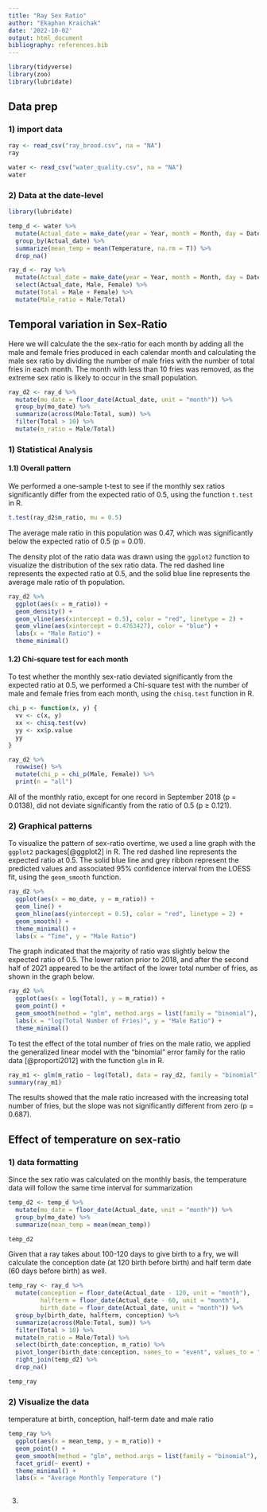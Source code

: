 ```yaml
---
title: "Ray Sex Ratio"
author: "Ekaphan Kraichak"
date: '2022-10-02'
output: html_document
bibliography: references.bib
---
```


```r
library(tidyverse)
library(zoo)
library(lubridate)
```

## Data prep

### 1) import data

```r
ray <- read_csv("ray_brood.csv", na = "NA")
ray

water <- read_csv("water_quality.csv", na = "NA")
water
```

### 2) Data at the date-level

```r
library(lubridate)

temp_d <- water %>% 
  mutate(Actual_date = make_date(year = Year, month = Month, day = Date)) %>% 
  group_by(Actual_date) %>% 
  summarize(mean_temp = mean(Temperature, na.rm = T)) %>% 
  drop_na()

ray_d <- ray %>% 
  mutate(Actual_date = make_date(year = Year, month = Month, day = Date)) %>% 
  select(Actual_date, Male, Female) %>% 
  mutate(Total = Male + Female) %>% 
  mutate(Male_ratio = Male/Total)
```

## Temporal variation in Sex-Ratio

Here we will calculate the the sex-ratio for each month by adding all the male and female fries produced in each calendar month and calculating the male sex ratio by dividing the number of male fries with the number of total fries in each month. The month with less than 10 fries was removed, as the extreme sex ratio is likely to occur in the small population.

```r
ray_d2 <- ray_d %>%
  mutate(mo_date = floor_date(Actual_date, unit = "month")) %>% 
  group_by(mo_date) %>% 
  summarize(across(Male:Total, sum)) %>% 
  filter(Total > 10) %>% 
  mutate(m_ratio = Male/Total)
```

### 1) Statistical Analysis

#### 1.1) Overall pattern

We performed a one-sample t-test to see if the monthly sex ratios significantly differ from the expected ratio of 0.5, using the function `t.test` in R.

```r
t.test(ray_d2$m_ratio, mu = 0.5)
```

The average male ratio in this population was 0.47, which was significantly below the expected ratio of 0.5 (p = 0.01).

The density plot of the ratio data was drawn using the `ggplot2` function to visualize the distribution of the sex ratio data. The red dashed line represents the expected ratio at 0.5, and the solid blue line represents the average male ratio of th population.

```r
ray_d2 %>% 
  ggplot(aes(x = m_ratio)) +
  geom_density() +
  geom_vline(aes(xintercept = 0.5), color = "red", linetype = 2) +
  geom_vline(aes(xintercept = 0.4763427), color = "blue") +
  labs(x = "Male Ratio") +
  theme_minimal()
```

#### 1.2) Chi-square test for each month

To test whether the monthly sex-ratio deviated significantly from the expected ratio at 0.5, we performed a Chi-square test with the number of male and female fries from each month, using the `chisq.test` function in R.

```r
chi_p <- function(x, y) {
  vv <- c(x, y)
  xx <- chisq.test(vv)
  yy <- xx$p.value
  yy
}

ray_d2 %>% 
  rowwise() %>% 
  mutate(chi_p = chi_p(Male, Female)) %>% 
  print(n = "all")
```

All of the monthly ratio, except for one record in September 2018 (p = 0.0138), did not deviate significantly from the ratio of 0.5 (p ≥ 0.121).

### 2) Graphical patterns

To visualize the pattern of sex-ratio overtime, we used a line graph with the `ggplot2` packages[@ggplot2] in R. The red dashed line represents the expected ratio at 0.5. The solid blue line and grey ribbon represent the predicted values and associated 95% confidence interval from the LOESS fit, using the `geom_smooth` function.

```r
ray_d2 %>% 
  ggplot(aes(x = mo_date, y = m_ratio)) +
  geom_line() +
  geom_hline(aes(yintercept = 0.5), color = "red", linetype = 2) +
  geom_smooth() +
  theme_minimal() +
  labs(x = "Time", y = "Male Ratio")
```

The graph indicated that the majority of ratio was slightly below the expected ratio of 0.5. The lower ration prior to 2018, and after the second half of 2021 appeared to be the artifact of the lower total number of fries, as shown in the graph below.

```r
ray_d2 %>% 
  ggplot(aes(x = log(Total), y = m_ratio)) +
  geom_point() +
  geom_smooth(method = "glm", method.args = list(family = "binomial"), se = F) +
  labs(x = "log(Total Number of Fries)", y = "Male Ratio") +
  theme_minimal()
```

To test the effect of the total number of fries on the male ratio, we applied the generalized linear model with the "binomial" error family for the ratio data [@proporti2012] with the function `glm` in R.

```r
ray_m1 <- glm(m_ratio ~ log(Total), data = ray_d2, family = "binomial")
summary(ray_m1)
```

The results showed that the male ratio increased with the increasing total number of fries, but the slope was not significantly different from zero (p = 0.687).

## Effect of temperature on sex-ratio

### 1) data formatting

Since the sex ratio was calculated on the monthly basis, the temperature data will follow the same time interval for summarization

```r
temp_d2 <- temp_d %>%   
  mutate(mo_date = floor_date(Actual_date, unit = "month")) %>% 
  group_by(mo_date) %>% 
  summarize(mean_temp = mean(mean_temp))

temp_d2
```

Given that a ray takes about 100-120 days to give birth to a fry, we will calculate the conception date (at 120 birth before birth) and half term date (60 days before birth) as well.

```r
temp_ray <- ray_d %>% 
  mutate(conception = floor_date(Actual_date - 120, unit = "month"), 
         halfterm = floor_date(Actual_date - 60, unit = "month"), 
         birth_date = floor_date(Actual_date, unit = "month")) %>% 
  group_by(birth_date, halfterm, conception) %>% 
  summarize(across(Male:Total, sum)) %>% 
  filter(Total > 10) %>% 
  mutate(m_ratio = Male/Total) %>% 
  select(birth_date:conception, m_ratio) %>% 
  pivot_longer(birth_date:conception, names_to = "event", values_to = "mo_date") %>% 
  right_join(temp_d2) %>% 
  drop_na()

temp_ray
```

### 2) Visualize the data

temperature at birth, conception, half-term date and male ratio

```r
temp_ray %>% 
  ggplot(aes(x = mean_temp, y = m_ratio)) +
  geom_point() +
  geom_smooth(method = "glm", method.args = list(family = "binomial"), se = F) +
  facet_grid(~ event) +
  theme_minimal() +
  labs(x = "Average Monthly Temperature (")
  
```

3)
